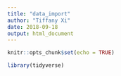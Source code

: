 ```yaml
---
title: "data_import"
author: "Tiffany Xi"
date: 2018-09-18
output: html_document
---
```


```r
knitr::opts_chunk$set(echo = TRUE)

library(tidyverse)
```


